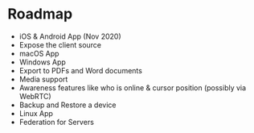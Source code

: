 # Roadmap

- iOS & Android App (Nov 2020)
- Expose the client source
- macOS App
- Windows App
- Export to PDFs and Word documents
- Media support
- Awareness features like who is online & cursor position (possibly via WebRTC)
- Backup and Restore a device
- Linux App
- Federation for Servers
